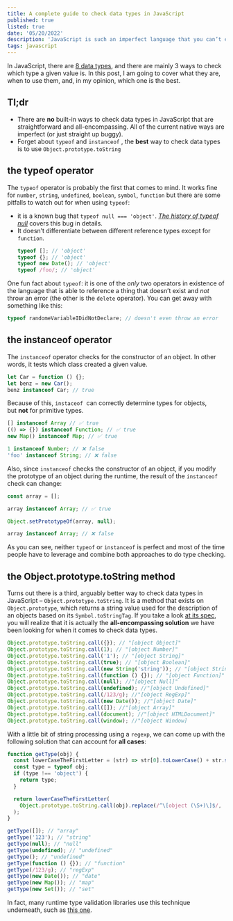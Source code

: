 ```yaml
---
title: A complete guide to check data types in JavaScript
published: true
listed: true
date: '05/20/2022'
description: 'JavaScript is such an imperfect language that you can’t even rely on it  for simple things like checking data types. '
tags: javascript
---
```


In JavaScript, there are [8 data types](https://developer.mozilla.org/en-US/docs/Web/JavaScript/Data_structures#javascript_types), and there are mainly 3 ways to check which type a given value is. In this post, I am going to cover what they are, when to use them, and, in my opinion, which one is the best.

## Tl;dr

- There are **no** built-in ways to check data types in JavaScript that are straightforward and all-encompassing. All of the current native ways are imperfect (or just straight up buggy).
- Forget about `typeof` and `instanceof` , the **best** way to check data types is to use `Object.prototype.toString`

## the typeof operator

The `typeof` operator is probably the first that comes to mind. It works fine for `number`, `string`, `undefined`, `boolean`, `symbol`, `function` but there are some pitfalls to watch out for when using `typeof`:

- it is a known bug that `typeof null === 'object'`. [_The history of typeof null_](https://2ality.com/2013/10/typeof-null.html) covers this bug in details.
- It doesn’t differentiate between different reference types except for `function`.
  ```javascript
  typeof []; // 'object'
  typeof {}; // 'object'
  typeof new Date(); // 'object'
  typeof /foo/; // 'object'
  ```

One fun fact about `typeof`: it is one of the _only_ two operators in existence of the language that is able to reference a thing that doesn’t exist and _not_ throw an error (the other is the `delete` operator). You can get away with something like this:

```javascript
typeof randomeVariableIDidNotDeclare; // doesn't even throw an error
```

## the instanceof operator

The `instanceof` operator checks for the constructor of an object. In other words, it tests which class created a given value.

```javascript
let Car = function () {};
let benz = new Car();
benz instanceof Car; // true
```

Because of this, `instaceof`  can correctly determine types for objects, but **not** for primitive types.

```javascript
[] instanceof Array // ✅ true
(() => {}) instanceof Function; // ✅ true
new Map() instanceof Map; // ✅ true

1 instanceof Number; // ❌ false
'foo' instanceof String; // ❌ false
```

Also, since `instanceof` checks the constructor of an object, if you modify the prototype of an object during the runtime, the result of the `instanceof` check can change:

```javascript
const array = [];

array instanceof Array; // ✅ true

Object.setPrototypeOf(array, null);

array instanceof Array; // ❌ false
```

As you can see, neither `typeof` or `instanceof` is perfect and most of the time people have to leverage and combine both approaches to do type checking.

## the Object.prototype.toString method

Turns out there is a third, arguably better way to check data types in JavaScript – `Object.prototype.toString`. It is a method that exists on `Object.prototype`, which returns a string value used for the description of an objects based on its `Symbol.toStringTag`.
If you take a look [at its spec](https://262.ecma-international.org/6.0/#sec-object.prototype.tostring), you will realize that it is actually the **all-encompassing solution** we have been looking for when it comes to check data types.

```javascript
Object.prototype.toString.call({}); // "[object Object]"
Object.prototype.toString.call(1); // "[object Number]"
Object.prototype.toString.call('1'); // "[object String]"
Object.prototype.toString.call(true); // "[object Boolean]"
Object.prototype.toString.call(new String('string')); // "[object String]"
Object.prototype.toString.call(function () {}); // "[object Function]"
Object.prototype.toString.call(null); //"[object Null]"
Object.prototype.toString.call(undefined); //"[object Undefined]"
Object.prototype.toString.call(/123/g); //"[object RegExp]"
Object.prototype.toString.call(new Date()); //"[object Date]"
Object.prototype.toString.call([]); //"[object Array]"
Object.prototype.toString.call(document); //"[object HTMLDocument]"
Object.prototype.toString.call(window); //"[object Window]
```

With a little bit of string processing using a `regexp`, we can come up with the following solution that can account for **all cases**:

```javascript
function getType(obj) {
  const lowerCaseTheFirstLetter = (str) => str[0].toLowerCase() + str.slice(1);
  const type = typeof obj;
  if (type !== 'object') {
    return type;
  }

  return lowerCaseTheFirstLetter(
    Object.prototype.toString.call(obj).replace(/^\[object (\S+)\]$/, '$1')
  );
}

getType([]); // "array"
getType('123'); // "string"
getType(null); // "null"
getType(undefined); // "undefined"
getType(); // "undefined"
getType(function () {}); // "function"
getType(/123/g); // "regExp"
getType(new Date()); // "date"
getType(new Map()); // "map"
getType(new Set()); // "set"
```

In fact, many runtime type validation libraries use this technique underneath, such as [this one](https://github.com/medikoo/type/blob/main/set/is.js#L7).


